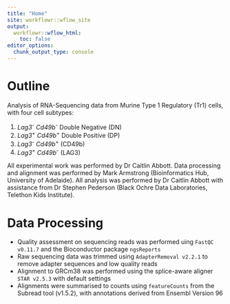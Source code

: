 ```yaml
---
title: "Home"
site: workflowr::wflow_site
output:
  workflowr::wflow_html:
    toc: false
editor_options:
  chunk_output_type: console
---
```


# Outline

Analysis of RNA-Sequencing data from Murine Type 1 Regulatory (Tr1) cells, with four cell subtypes: 

1. *Lag3*^-^ *Cd49b*^-^ Double Negative (DN)
2. *Lag3*^+^ *Cd49b*^+^ Double Positive (DP)
3. *Lag3*^-^ *Cd49b*^+^ (CD49b)
4. *Lag3*^+^ *Cd49b*^-^ (LAG3)

All experimental work was performed by Dr Caitlin Abbott.
Data processing and alignment was performed by Mark Armstrong (Bioinformatics Hub, University of Adelaide).
All analysis was performed by Dr Caitlin Abbott with assistance from Dr Stephen Pederson (Black Ochre Data Laboratories, Telethon Kids Institute).

# Data Processing

- Quality assessment on sequencing reads was performed uing `FastQC v0.11.7` and the Bioconductor package `ngsReports`
- Raw sequencing data was trimmed using `AdapterRemoval v2.2.1` to remove adapter sequences and low quality reads 
- Alignment to GRCm38 was performed using the splice-aware aligner `STAR v2.5.3` with default settings
- Alignments were summarised to counts using `featureCounts` from the Subread tool (v1.5.2), with annotations derived from Ensembl Version 96

